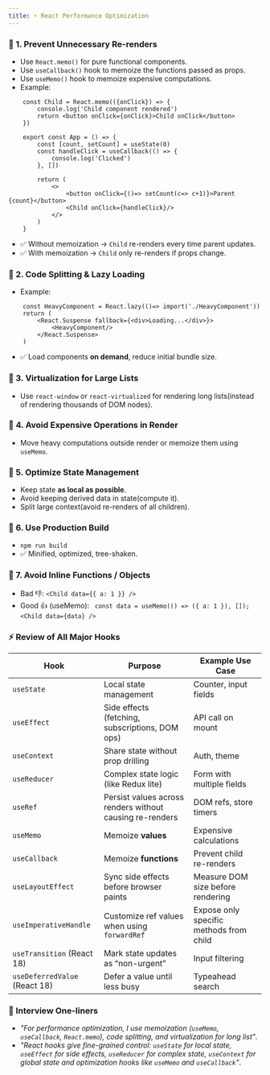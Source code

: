 ```yaml
---
title: ⚡ React Performance Optimization
---
```


### 🔹 1. Prevent Unnecessary Re-renders

- Use `React.memo()` for pure functional components.
- Use `useCallback()` hook to memoize the functions passed as props.
- Use `useMemo()` hook to memoize expensive computations.
- Example:

```
    const Child = React.memo(({onClick}) => {
        console.log('Child component rendered')
        return <button onClick={onClick}>Child onClick</button>
    })

    export const App = () => {
        const [count, setCount] = useState(0)
        const handleClick = useCallback(() => {
            console.log('Clicked')
        }, [])

        return (
            <>
                <button onClick={()=> setCount(c=> c+1)}>Parent {count}</button>
                <Child onClick={handleClick}/>
            </>
        )
    }
```

- ✅ Without memoization → `Child` re-renders every time parent updates.
- ✅ With memoization → `Child` only re-renders if props change.

### 🔹 2. Code Splitting & Lazy Loading

- Example:

```
    const HeavyComponent = React.lazy(()=> import('./HeavyComponent'))
    return (
        <React.Suspense fallback={<div>Loading...</div>}>
            <HeavyComponent/>
        </React.Suspense>
    )
```

- ✅ Load components **on demand**, reduce initial bundle size.

### 🔹 3. Virtualization for Large Lists

- Use `react-window` or `react-virtualized` for rendering long lists(instead of rendering thousands of DOM nodes).

### 🔹 4. Avoid Expensive Operations in Render

- Move heavy computations outside render or memoize them using `useMemo`.

### 🔹 5. Optimize State Management

- Keep state **as local as possible**.
- Avoid keeping derived data in state(compute it).
- Split large context(avoid re-renders of all children).

### 🔹 6. Use Production Build

- `npm run build`
- ✅ Minified, optimized, tree-shaken.

### 🔹 7. Avoid Inline Functions / Objects

- Bad 👎:
  `<Child data={{ a: 1 }} />`
- Good 👍 (useMemo):
  `
  const data = useMemo(() => ({ a: 1 }), []);
  <Child data={data} />`

### ⚡ Review of All Major Hooks

| Hook                          | Purpose                                                  | Example Use Case                        |
| ----------------------------- | -------------------------------------------------------- | --------------------------------------- |
| `useState`                    | Local state management                                   | Counter, input fields                   |
| `useEffect`                   | Side effects (fetching, subscriptions, DOM ops)          | API call on mount                       |
| `useContext`                  | Share state without prop drilling                        | Auth, theme                             |
| `useReducer`                  | Complex state logic (like Redux lite)                    | Form with multiple fields               |
| `useRef`                      | Persist values across renders without causing re-renders | DOM refs, store timers                  |
| `useMemo`                     | Memoize **values**                                       | Expensive calculations                  |
| `useCallback`                 | Memoize **functions**                                    | Prevent child re-renders                |
| `useLayoutEffect`             | Sync side effects before browser paints                  | Measure DOM size before rendering       |
| `useImperativeHandle`         | Customize ref values when using `forwardRef`             | Expose only specific methods from child |
| `useTransition` (React 18)    | Mark state updates as “non-urgent”                       | Input filtering                         |
| `useDeferredValue` (React 18) | Defer a value until less busy                            | Typeahead search                        |

### 🧠 Interview One-liners

- _"For performance optimization, I use memoization (`useMemo`, `useCallback`, `React.memo`), code splitting, and virtualization for long list"_.
- _"React hooks give fine-grained control: `useState` for local state, `useEffect` for side effects, `useReducer` for
  complex state, `useContext` for global state and optimization hooks like `useMemo` and `useCallback`"_.
